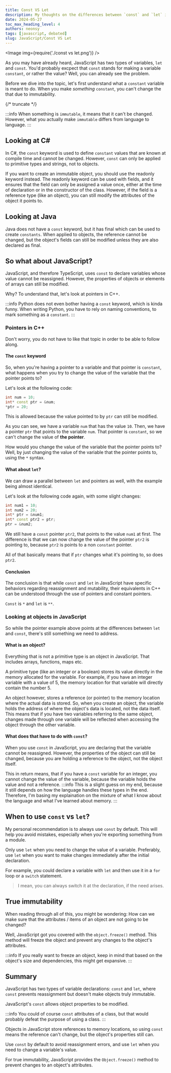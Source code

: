```yaml
---
title: Const VS Let
description: My thoughts on the differences between `const` and `let` in JavaScript.
date: 2024-05-27
toc_max_heading_level: 4
authors: neonsy
tags: [javascript, debated]
slug: JavaScript/Const VS Let
---
```



<Image img={require('./const vs let.png')} />

As you may have already heard, JavaScript has two types of variables, `let` and `const`.
You'd probably excpect that `const` stands for making a variable `constant`, or rather the value?
Well, you can already see the problem.

Before we dive into the topic, let's first understand what a `constant` variable is meant to do.
When you make _something_ `constant`, you can't change the that due to immutability.

{/* truncate */}

:::info
When something is `immutable`, it means that it can't be changed.
However, what you actually make `immutable` differs from language to language.
:::

## Looking at C#

In C#, the `const` keyword is used to define `constant` values that are known at compile time and cannot be changed.
However, `const` can only be applied to primitive types and strings, not to objects.

If you want to create an immutable object, you should use the readonly keyword instead.
The readonly keyword can be used with fields, and it ensures that the field can only be assigned a value once, either at the time of declaration or in the constructor of the class.
However, if the field is a reference type (<span className="text-orange-600 dark:text-orange-400">like an object</span>), you can still modify the attributes of the object it points to.

## Looking at Java

Java does not have a `const` keyword, but it has final which can be used to create `constants`.
When applied to objects, the reference cannot be changed, but the object's fields can still be modified unless they are also declared as final.

## So what about JavaScript?

JavaScript, and therefore TypeScript, uses `const` to declare variables whose value cannot be reassigned.
However, the properties of objects or elements of arrays can still be modified.

Why? To understand that, let's look at pointers in C++.

:::info
Python does not even bother having a `const` keyword, which is kinda funny. When writing Python, you have to rely on naming conventions, to mark something as a `constant`.
:::

### Pointers in C++

Don't worry, you do not have to like that topic in order to be able to follow along.

#### The `const` keyword

So, when you're having a pointer to a variable and that pointer is `constant`, what happens when you try to change the value of the variable that the pointer points to?

Let's look at the following code:

```cpp title="Const as a pointer"
int num = 10;
int* const ptr = &num;
*ptr = 20;
```

This is allowed because the value pointed to by `ptr` can still be modified.

As you can see, we have a variable `num` that has the value `10`.
Then, we have a pointer `ptr` that points to the variable `num`.
That pointer is `constant`, so we <span className="text-orange-600 dark:text-orange-400">can't change the value of **the pointer**.</span>

How would you change the value of the variable that the pointer points to?
Well, by just changing the value of the variable that the pointer points to, using the `*` syntax.

#### What about `let`?

We can draw a parallel between `let` and pointers as well, with the example being almost identical.

Let's look at the following code again, with some slight changes:

```cpp title="Let as a pointer"
int num1 = 10;
int num2 = 20;
int* ptr = &num1;
int* const ptr2 = ptr;
ptr = &num2;
```

We still have a `const` pointer `ptr2`, that points to the value `num1` at first.
The difference is that we can now change the value of the pointer `ptr2` is pointing to, because `ptr2` is points to a non `constant` pointer.

All of that basically means that if `ptr` changes what it's pointing to, so does `ptr2`.

#### Conclusion

The conclusion is that while `const` and `let` in JavaScript have specific behaviors regarding reassignment and mutability, their equivalents in C++ can be understood through the use of pointers and constant pointers.

`Const` is `*` and `let` is `**`.

### Looking at objects in JavaScript

So while the pointer example above points at the differences between `let` and `const`, there's still something we need to address.

#### What is an object?

Everything that is <span className="text-orange-600 dark:text-orange-400">not</span> a primitive type is an object in JavaScript.
That includes arrays, functions, maps etc.

A primitive type (<span className="text-orange-600 dark:text-orange-400">like an integer or a boolean</span>) stores its value directly in the memory allocated for the variable.
For example, if you have an integer variable with a value of 5, the memory location for that variable will directly contain the number 5.

An object however, stores a reference (<span className="text-orange-600 dark:text-orange-400">or pointer</span>) to the memory location where the actual data is stored.
So, when you create an object, the variable holds the address of where the object's data is located, not the data itself.
This means that if you have two variables referring to the same object, changes made through one variable will be reflected when accessing the object through the other variable.

#### What does that have to do with `const`?

When you use `const` in JavaScript, you are declaring that the variable cannot be reassigned.
However, the properties of the object can still be changed, because you are holding a reference to the object, not the object itself.

This in return means, that if you have a `const` variable for an integer, you cannot change the value of the variable, because the variable holds the value and not a reference.
:::info
This is a slight guess on my end, because it still depends on how the language handles these types in the end.
Therefore, I'm basing my explaination on the mixture of what I know about the language and what I've learned about memory.
:::

## When to use `const` vs `let`?

My personal recommendation is to always use `const` by default.
This will help you avoid mistakes, especially when you're exporting something from a module.

Only use `let` when you need to change the value of a variable.
Preferably, use `let` when you want to make changes immediately after the initial declaration.

For example, you could declare a variable with `let` and then use it in a `for` loop or a `switch` statement.

> I mean, you can always switch it at the declaration, if the need arises.

## True immutability

When reading through all of this, you might be wondering: How can we make sure that the attributes / items of an object are not going to be changed?

Well, JavaScript got you covered with the `object.freeze()` method.
This method will freeze the object and prevent any changes to the object's attributes.

:::info
If you really want to freeze an object, keep in mind that based on the object's size and dependencies, this might get expansive.
:::

## Summary

JavaScript has two types of variable declarations: `const` and `let`, where `const` prevents reassignment but doesn't make objects truly immutable.

JavaScript's `const` allows object properties to be modified.

:::info
You could of course `const` attributes of a class, but that would probably defeat the purpose of using a class.
:::

Objects in JavaScript store references to memory locations, so using `const` means the reference can't change, but the object's properties still can.

Use `const` by default to avoid reassignment errors, and use `let` when you need to change a variable's value.

For true immutability, JavaScript provides the `Object.freeze()` method to prevent changes to an object's attributes.
